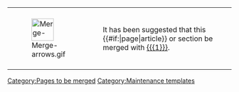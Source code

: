 {| class="widebox center noprint" style="padding:0;"
|style="padding:0.5em 0.9em;"|[[File:Merge-arrows.gif|50px]]
|style="padding:0.5em 0.9em;"|It has been suggested that this {{#if:{{NAMESPACE}}|page|article}} or section be merged with [[{{{1}}}]].
|}<includeonly>[[Category:Pages to be merged]]</includeonly><noinclude>

[[Category:Maintenance templates]]
</noinclude>